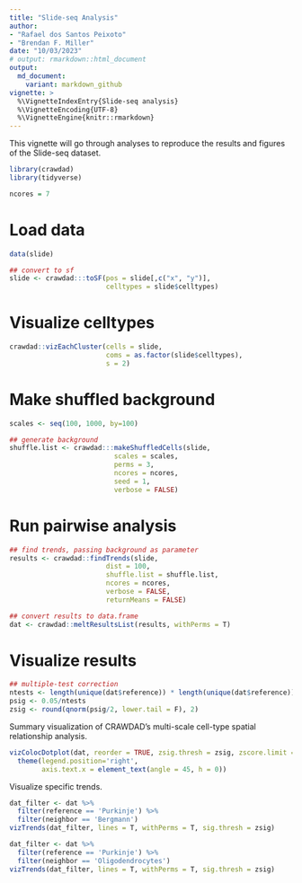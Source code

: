 ```yaml
---
title: "Slide-seq Analysis"
author: 
- "Rafael dos Santos Peixoto"
- "Brendan F. Miller"
date: "10/03/2023"
# output: rmarkdown::html_document
output:
  md_document:
    variant: markdown_github
vignette: >
  %\VignetteIndexEntry{Slide-seq analysis}
  %\VignetteEncoding{UTF-8}
  %\VignetteEngine{knitr::rmarkdown}
---
```


This vignette will go through analyses to reproduce the results and figures of the Slide-seq dataset.

```r

library(crawdad)
library(tidyverse)

```

```r

ncores = 7

```

# Load data

```r

data(slide)

## convert to sf
slide <- crawdad:::toSF(pos = slide[,c("x", "y")],
                        celltypes = slide$celltypes)

```


# Visualize celltypes

```r

crawdad::vizEachCluster(cells = slide,
                        coms = as.factor(slide$celltypes),
                        s = 2)

```

# Make shuffled background

```r

scales <- seq(100, 1000, by=100)

```

```r

## generate background
shuffle.list <- crawdad:::makeShuffledCells(slide,
                          scales = scales,
                          perms = 3,
                          ncores = ncores,
                          seed = 1,
                          verbose = FALSE)

```


# Run pairwise analysis

```r

## find trends, passing background as parameter
results <- crawdad::findTrends(slide,
                        dist = 100,
                        shuffle.list = shuffle.list,
                        ncores = ncores,
                        verbose = FALSE,
                        returnMeans = FALSE)

```

```r

## convert results to data.frame
dat <- crawdad::meltResultsList(results, withPerms = T)

```

# Visualize results

```r

## multiple-test correction
ntests <- length(unique(dat$reference)) * length(unique(dat$reference))
psig <- 0.05/ntests
zsig <- round(qnorm(psig/2, lower.tail = F), 2)

```

Summary visualization of CRAWDAD’s multi-scale cell-type spatial relationship analysis.

```r

vizColocDotplot(dat, reorder = TRUE, zsig.thresh = zsig, zscore.limit = zsig*2) +
  theme(legend.position='right',
        axis.text.x = element_text(angle = 45, h = 0))

```

Visualize specific trends.

```r

dat_filter <- dat %>% 
  filter(reference == 'Purkinje') %>% 
  filter(neighbor == 'Bergmann')
vizTrends(dat_filter, lines = T, withPerms = T, sig.thresh = zsig)

```

```r

dat_filter <- dat %>% 
  filter(reference == 'Purkinje') %>% 
  filter(neighbor == 'Oligodendrocytes')
vizTrends(dat_filter, lines = T, withPerms = T, sig.thresh = zsig)

```
